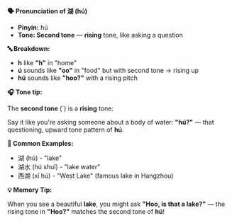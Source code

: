 **🗣️ Pronunciation of 湖 (hú)**

- **Pinyin:** hú
- **Tone: Second tone** — **rising** tone, like asking a question

**🔤 Breakdown:**

- **h** like **"h"** in "home"
- **ú** sounds like **"oo"** in "food" but with second tone → rising up
- **hú** sounds like **"hoo?"** with a rising pitch

**🎧 Tone tip:**

The **second tone** (´) is a **rising** tone:

Say it like you're asking someone about a body of water: **"hú?"** — that questioning, upward tone
pattern of **hú**.

**📝 Common Examples:**

- 湖 (hú) - "lake"
- 湖水 (hú shuǐ) - "lake water"
- 西湖 (xī hú) - "West Lake" (famous lake in Hangzhou)

**💡 Memory Tip:**

When you see a beautiful **lake**, you might ask **"Hoo, is that a lake?"** — the rising tone in
**"Hoo?"** matches the second tone of **hú**!
